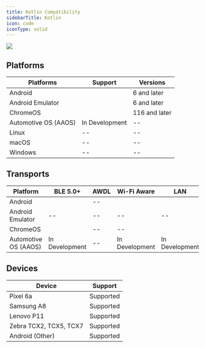 ```yaml
---
title: Kotlin Compatibility
sidebarTitle: Kotlin
icon: code
iconType: solid
---
```


<Frame>
  <img src="/images/v4.9/release-2.webp"/>
</Frame>

## Platforms

| **Platforms**        | **Support**                            | **Versions**  |
| -------------------- | -------------------------------------- | ------------- |
| Android              | <Icon icon="check" iconType="solid" /> | 6 and later   |
| Android Emulator     | <Icon icon="check" iconType="solid" /> | 6 and later   |
| ChromeOS             | <Icon icon="check" iconType="solid" /> | 116 and later |
| Automotive OS (AAOS) | In Development                         | \--           |
| Linux                | \--                                    | \--           |
| macOS                | \--                                    | \--           |
| Windows              | \--                                    | \--           |

## Transports

| **Platform**         | **BLE 5.0+**                           | **AWDL** | **Wi-Fi Aware**                        | **LAN**                                | **WebSockets**                         |
| -------------------- | -------------------------------------- | -------- | -------------------------------------- | -------------------------------------- | -------------------------------------- |
| Android              | <Icon icon="check" iconType="solid" /> | \--      | <Icon icon="check" iconType="solid" /> | <Icon icon="check" iconType="solid" /> | <Icon icon="check" iconType="solid" /> |
| Android Emulator     | \--                                    | \--      | \--                                    | \--                                    | <Icon icon="check" iconType="solid" /> |
| ChromeOS             | <Icon icon="check" iconType="solid" /> | \--      | \--                                    | <Icon icon="check" iconType="solid" /> | <Icon icon="check" iconType="solid" /> |
| Automotive OS (AAOS) | In Development                         | \--      | In Development                         | In Development                         | <Icon icon="check" iconType="solid" /> |

## Devices

| **Device**             | **Support** |
| ---------------------- | ----------- |
| Pixel 6a               | Supported   |
| Samsung A8             | Supported   |
| Lenovo P11             | Supported   |
| Zebra TCX2, TCX5, TCX7 | Supported   |
| Android (Other)        | Supported   |
